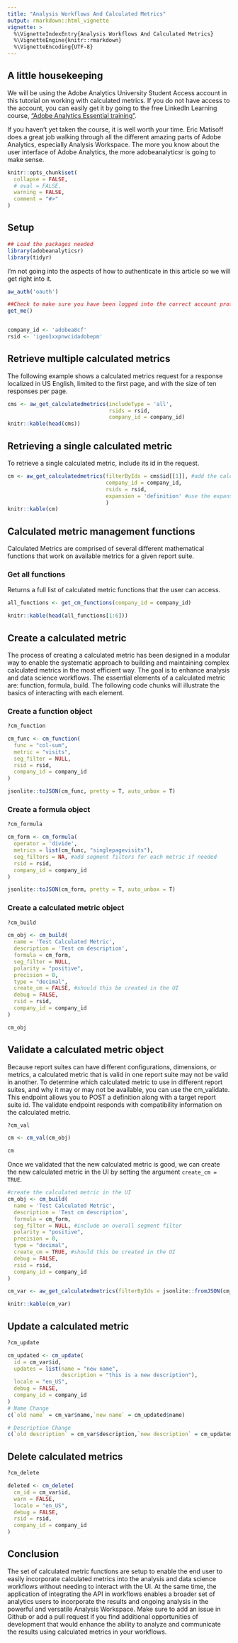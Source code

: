 ```yaml
---
title: "Analysis Workflows And Calculated Metrics"
output: rmarkdown::html_vignette
vignette: >
  %\VignetteIndexEntry{Analysis Workflows And Calculated Metrics}
  %\VignetteEngine{knitr::rmarkdown}
  %\VignetteEncoding{UTF-8}
---
```


## A little housekeeping

We will be using the Adobe Analytics University Student Access account in this tutorial on working with calculated metrics. If you do not have access to the account, you can easily get it by going to the free LinkedIn Learning course, ["Adobe Analytics Essential training"](https://www.linkedin.com/learning/adobe-analytics-essential-training/solving-business-challenges-with-adobe-analytics).  

If you haven't yet taken the course, it is well worth your time. Eric Matisoff does a great job walking through all the different amazing parts of Adobe Analytics, especially Analysis Workspace.  The more you know about the user interface of Adobe Analytics, the more adobeanalyticsr is going to make sense.

```r
knitr::opts_chunk$set(
  collapse = FALSE,
  # eval = FALSE,
  warning = FALSE,
  comment = "#>"
)
```

## Setup 

```r
## Load the packages needed
library(adobeanalyticsr)
library(tidyr)
```

I'm not going into the aspects of how to authenticate in this article so we will get right into it.

```r
aw_auth('oauth')

##Check to make sure you have been logged into the correct account profile
get_me()


company_id <- 'adobea8cf'
rsid <- 'igeo1xxpnwcidadobepm'


```
## Retrieve multiple calculated metrics

The following example shows a calculated metrics request for a response localized in US English, limited to the first page, and with the size of ten responses per page.

```r
cms <- aw_get_calculatedmetrics(includeType = 'all', 
                                rsids = rsid, 
                                company_id = company_id)
knitr::kable(head(cms))
```

## Retrieving a single calculated metric

To retrieve a single calculated metric, include its id in the request.

```r
cm <- aw_get_calculatedmetrics(filterByIds = cms$id[[1]], #add the calculated metric
                               company_id = company_id,
                               rsids = rsid, 
                               expansion = 'definition' #use the expansion argument to see the definition
                               )
knitr::kable(cm)
```

## Calculated metric management functions

Calculated Metrics are comprised of several different mathematical functions that work on available metrics for a given report suite.

### Get all functions

Returns a full list of calculated metric functions that the user can access.
```r
all_functions <- get_cm_functions(company_id = company_id)

knitr::kable(head(all_functions[1:6]))
```



## Create a calculated metric

The process of creating a calculated metric has been designed in a modular way to enable the systematic approach to building and maintaining complex calculated metrics in the most efficient way. The goal is to enhance analysis and data science workflows.  The essential elements of a calculated metric are: function, formula, build.  The following code chunks will illustrate the basics of interacting with each element. 

### Create a function object

```r
?cm_function

cm_func <- cm_function(
  func = "col-sum",
  metric = "visits",
  seg_filter = NULL,
  rsid = rsid,
  company_id = company_id
)

jsonlite::toJSON(cm_func, pretty = T, auto_unbox = T)
```

### Create a formula object

```r
?cm_formula

cm_form <- cm_formula(
  operator = 'divide',
  metrics = list(cm_func, "singlepagevisits"),
  seg_filters = NA, #add segment filters for each metric if needed
  rsid = rsid,
  company_id = company_id
)

jsonlite::toJSON(cm_form, pretty = T, auto_unbox = T)
```

### Create a calculated metric object

```r
?cm_build

cm_obj <- cm_build(
  name = 'Test Calculated Metric',
  description = 'Test cm description',
  formula = cm_form,
  seg_filter = NULL,
  polarity = "positive",
  precision = 0,
  type = "decimal",
  create_cm = FALSE, #should this be created in the UI
  debug = FALSE,
  rsid = rsid,
  company_id = company_id
)

cm_obj
```

## Validate a calculated metric object

Because report suites can have different configurations, dimensions, or metrics, a calculated metric that is valid in one report suite may not be valid in another. To determine which calculated metric to use in different report suites, and why it may or may not be available, you can use the cm_validate. This endpoint allows you to POST a definition along with a target report suite id. The validate endpoint responds with compatibility information on the calculated metric.

```r
?cm_val

cm <- cm_val(cm_obj)

cm
```


Once we validated that the new calculated metric is good, we can create the new calculated metric in the UI by setting the argument `create_cm = TRUE`.
```r
#create the calculated metric in the UI
cm_obj <- cm_build(
  name = 'Test Calculated Metric',
  description = 'Test cm description',
  formula = cm_form,
  seg_filter = NULL, #include an overall segment filter
  polarity = "positive",
  precision = 0,
  type = "decimal",
  create_cm = TRUE, #should this be created in the UI
  debug = FALSE,
  rsid = rsid,
  company_id = company_id
)

cm_var <- aw_get_calculatedmetrics(filterByIds = jsonlite::fromJSON(cm_obj)$id)

knitr::kable(cm_var)
```

## Update a calculated metric

```r
?cm_update

cm_updated <- cm_update(
  id = cm_var$id,
  updates = list(name = "new name",
                 description = "this is a new description"),
  locale = "en_US",
  debug = FALSE,
  company_id = company_id
)
# Name Change
c(`old name` = cm_var$name,`new name` = cm_updated$name)

# Description Change
c(`old description` = cm_var$description,`new description` = cm_updated$description)
```


## Delete calculated metrics
```r
?cm_delete

deleted <- cm_delete(
  cm_id = cm_var$id,
  warn = FALSE,
  locale = "en_US",
  debug = FALSE,
  rsid = rsid,
  company_id = company_id
)
```

## Conclusion

The set of calculated metric functions are setup to enable the end user to easily incorporate calculated metrics into the analysis and data science workflows without needing to interact with the UI. At the same time, the application of integrating the API in workflows enables a broader set of analytics users to incorporate the results and ongoing analysis in the powerful and versatile Analysis Workspace.  Make sure to add an issue in Github or add a pull request if you find additional opportunities of development that would enhance the ability to analyze and communicate the results using calculated metrics in your workflows. 
